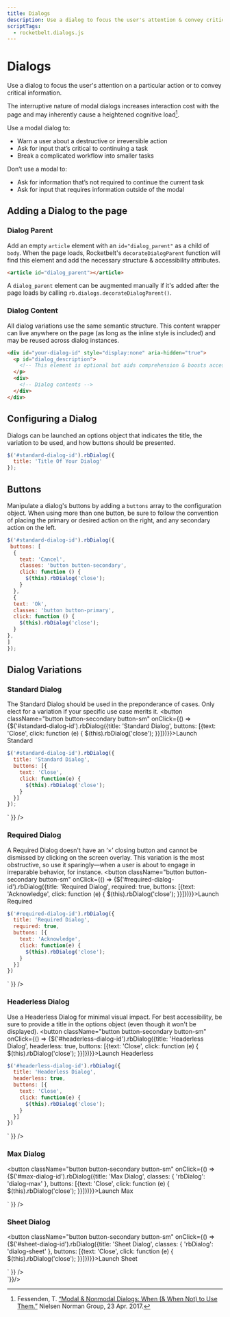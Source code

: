 ```yaml
---
title: Dialogs
description: Use a dialog to focus the user's attention & convey critical information.
scriptTags:
  - rocketbelt.dialogs.js
---
```



# Dialogs
Use a dialog to focus the user's attention on a particular action or to convey
critical information.

The interruptive nature of modal dialogs increases interaction cost with the
page and may inherently cause a heightened cognitive load[^1].

Use a modal dialog to:

* Warn a user about a destructive or irreversible action
* Ask for input that’s critical to continuing a task
* Break a complicated workflow into smaller tasks

Don’t use a modal to:

* Ask for information that’s not required to continue the current task
* Ask for input that requires information outside of the modal

## Adding a Dialog to the page
### Dialog Parent
Add an empty `article` element with an `id="dialog_parent"` as a child of
`body`. When the page loads, Rocketbelt's `decorateDialogParent` function will
find this element and add the necessary structure & accessibility attributes.

```html code-only
<article id="dialog_parent"></article>
```

A `dialog_parent` element can be augmented manually if it's added after the page
loads by calling `rb.dialogs.decorateDialogParent()`.

### Dialog Content
All dialog variations use the same semantic structure. This content wrapper can
live anywhere on the page (as long as the inline style is included) and may be
reused across dialog instances.

```html code-only
<div id="your-dialog-id" style="display:none" aria-hidden="true">
  <p id="dialog_description">
    <!-- This element is optional but aids comprehension & boosts accessibility. Keep it brief! -->
  </p>
  <div>
    <!-- Dialog contents -->
  </div>
</div>
```

## Configuring a Dialog
Dialogs can be launched an options object that indicates the title, the
variation to be used, and how buttons should be presented.

```js code-only
$('#standard-dialog-id').rbDialog({
  title: 'Title Of Your Dialog'
});
```

## Buttons
Manipulate a dialog's buttons by adding a `buttons` array to the configuration
object. When using more than one button, be sure to  <Link
to="/components/actions-and-feedback/buttons#paired-with-a-secondary-button">follow
the convention</Link> of placing the primary or desired action on the right, and
any secondary action on the left.

```js code-only
$('#standard-dialog-id').rbDialog({
 buttons: [
  {
    text: 'Cancel',
    classes: 'button button-secondary',
    click: function () {
      $(this).rbDialog('close');
    }
  },
  {
  text: 'Ok',
  classes: 'button button-primary',
  click: function () {
    $(this).rbDialog('close');
  }
},
]
});
```

## Dialog Variations
### Standard Dialog
The Standard Dialog should be used in the preponderance of cases. Only elect for
a variation if your specific use case merits it.
<button className="button button-secondary button-sm" onClick={() => {$('#standard-dialog-id').rbDialog({title: 'Standard Dialog', buttons: [{text: 'Close', click: function (e) { $(this).rbDialog('close'); }}]})}}>Launch Standard</button>

```js code-only
$('#standard-dialog-id').rbDialog({
  title: 'Standard Dialog',
  buttons: [{
    text: 'Close',
    click: function(e) {
      $(this).rbDialog('close');
    }
  }]
});
```

<div dangerouslySetInnerHTML={{
  __html: `
  <div id="standard-dialog-id" class="video_container video_container-4-3" style="display:none" aria-hidden="true">
    <iframe src="https://www.youtube-nocookie.com/embed/1uoVfZpx5dY" frameborder="0" allow="accelerometer; autoplay; encrypted-media; gyroscope; picture-in-picture" allowfullscreen></iframe>
  </div>`
}} />

### Required Dialog
A Required Dialog doesn't have an ‘×’ closing button and cannot be dismissed by
clicking on the screen overlay. This variation is the most obstructive, so use
it sparingly—when a user is about to engage in irreparable behavior, for
instance.
<button className="button button-secondary button-sm" onClick={() => {$('#required-dialog-id').rbDialog({title: 'Required Dialog', required: true, buttons: [{text: 'Acknowledge', click: function (e) { $(this).rbDialog('close'); }}]})}}>Launch Required</button>

```js code-only
$('#required-dialog-id').rbDialog({
  title: 'Required Dialog',
  required: true,
  buttons: [{
    text: 'Acknowledge',
    click: function(e) {
      $(this).rbDialog('close');
    }
  }]
})
```

<div dangerouslySetInnerHTML={{
  __html: `
  <div id="required-dialog-id" class="video_container video_container-4-3" style="display:none" aria-hidden="true">
    <iframe src="https://www.youtube-nocookie.com/embed/p8fLjC3gNTk" frameborder="0" allow="accelerometer; autoplay; encrypted-media; gyroscope; picture-in-picture" allowfullscreen></iframe>
  </div>`
}} />

### Headerless Dialog
Use a Headerless Dialog for minimal visual impact. For best accessibility, be
sure to provide a title in the options object (even though it won't be displayed).
<button className="button button-secondary button-sm" onClick={() => {$('#headerless-dialog-id').rbDialog({title: 'Headerless Dialog', headerless: true, buttons: [{text: 'Close', click: function (e) { $(this).rbDialog('close'); }}]})}}>Launch Headerless</button>

```js code-only
$('#headerless-dialog-id').rbDialog({
  title: 'Headerless Dialog',
  headerless: true,
  buttons: [{
    text: 'Close',
    click: function(e) {
      $(this).rbDialog('close');
    }
  }]
})
```

<div dangerouslySetInnerHTML={{
  __html: `
  <div id="headerless-dialog-id" class="video_container video_container-4-3" style="display:none" aria-hidden="true">
    <iframe src="https://www.youtube-nocookie.com/embed/5JvMNHx9Rjg?start=29" frameborder="0" allow="accelerometer; autoplay; encrypted-media; gyroscope; picture-in-picture" allowfullscreen></iframe>
  </div>`
}} />

### Max Dialog
<button className="button button-secondary button-sm" onClick={() => {$('#max-dialog-id').rbDialog({title: 'Max Dialog', classes: { 'rbDialog': 'dialog-max' }, buttons: [{text: 'Close', click: function (e) { $(this).rbDialog('close'); }}]})}}>Launch Max</button>
<div dangerouslySetInnerHTML={{
  __html: `
  <div id="max-dialog-id" style="display:none" aria-hidden="true">
    <p class="dialog_description">This is a max dialog.</p>
  </div>`
}} />

### Sheet Dialog
<button className="button button-secondary button-sm" onClick={() => {$('#sheet-dialog-id').rbDialog({title: 'Sheet Dialog', classes: { 'rbDialog': 'dialog-sheet' }, buttons: [{text: 'Close', click: function (e) { $(this).rbDialog('close'); }}]})}}>Launch Sheet</button>
<div dangerouslySetInnerHTML={{
  __html: `
  <div id="sheet-dialog-id" style="display:none" aria-hidden="true">
    <p class="dialog_description">This is a sheet dialog.</p>
  </div>`
}} />

<div dangerouslySetInnerHTML={{
  __html: `
<article id="dialog_parent"></article>
`}}/>

[^1]: Fessenden, T. [“Modal & Nonmodal Dialogs: When (& When Not) to Use Them.”](https://www.nngroup.com/articles/modal-nonmodal-dialog/)
      Nielsen Norman Group, 23 Apr. 2017.
